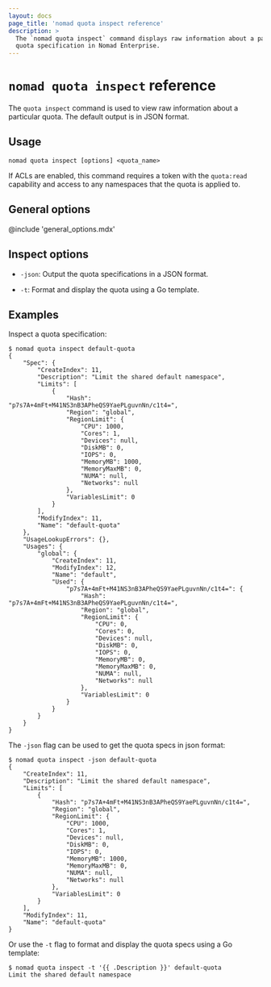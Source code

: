 ```yaml
---
layout: docs
page_title: 'nomad quota inspect reference'
description: >
  The `nomad quota inspect` command displays raw information about a particular
  quota specification in Nomad Enterprise.
---
```


# `nomad quota inspect` reference

The `quota inspect` command is used to view raw information about a particular
quota. The default output is in JSON format.

<EnterpriseAlert product="nomad"/>

## Usage

```plaintext
nomad quota inspect [options] <quota_name>
```

If ACLs are enabled, this command requires a token with the `quota:read`
capability and access to any namespaces that the quota is applied to.

## General options

@include 'general_options.mdx'

## Inspect options

- `-json`: Output the quota specifications in a JSON format.

- `-t`: Format and display the quota using a Go template.

## Examples

Inspect a quota specification:

```shell-session
$ nomad quota inspect default-quota
{
    "Spec": {
        "CreateIndex": 11,
        "Description": "Limit the shared default namespace",
        "Limits": [
            {
                "Hash": "p7s7A+4mFt+M41NS3nB3APheQS9YaePLguvnNn/c1t4=",
                "Region": "global",
                "RegionLimit": {
                    "CPU": 1000,
                    "Cores": 1,
                    "Devices": null,
                    "DiskMB": 0,
                    "IOPS": 0,
                    "MemoryMB": 1000,
                    "MemoryMaxMB": 0,
                    "NUMA": null,
                    "Networks": null
                },
                "VariablesLimit": 0
            }
        ],
        "ModifyIndex": 11,
        "Name": "default-quota"
    },
    "UsageLookupErrors": {},
    "Usages": {
        "global": {
            "CreateIndex": 11,
            "ModifyIndex": 12,
            "Name": "default",
            "Used": {
                "p7s7A+4mFt+M41NS3nB3APheQS9YaePLguvnNn/c1t4=": {
                    "Hash": "p7s7A+4mFt+M41NS3nB3APheQS9YaePLguvnNn/c1t4=",
                    "Region": "global",
                    "RegionLimit": {
                        "CPU": 0,
                        "Cores": 0,
                        "Devices": null,
                        "DiskMB": 0,
                        "IOPS": 0,
                        "MemoryMB": 0,
                        "MemoryMaxMB": 0,
                        "NUMA": null,
                        "Networks": null
                    },
                    "VariablesLimit": 0
                }
            }
        }
    }
}
```

The `-json` flag can be used to get the quota specs in json format:
```shell-session
$ nomad quota inspect -json default-quota
{
    "CreateIndex": 11,
    "Description": "Limit the shared default namespace",
    "Limits": [
        {
            "Hash": "p7s7A+4mFt+M41NS3nB3APheQS9YaePLguvnNn/c1t4=",
            "Region": "global",
            "RegionLimit": {
                "CPU": 1000,
                "Cores": 1,
                "Devices": null,
                "DiskMB": 0,
                "IOPS": 0,
                "MemoryMB": 1000,
                "MemoryMaxMB": 0,
                "NUMA": null,
                "Networks": null
            },
            "VariablesLimit": 0
        }
    ],
    "ModifyIndex": 11,
    "Name": "default-quota"
}
```

Or use the `-t` flag to format and display the quota specs using a Go template:
```shell-session
$ nomad quota inspect -t '{{ .Description }}' default-quota
Limit the shared default namespace
```
